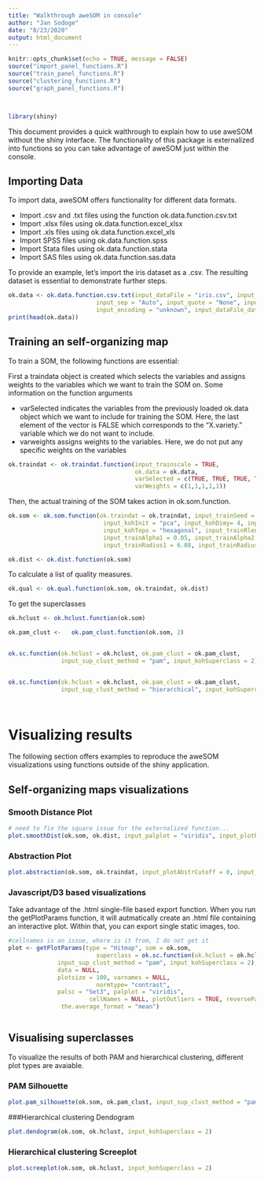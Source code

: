 ```yaml
---
title: "Walkthrough aweSOM in console"
author: "Jan Sodoge"
date: "8/23/2020"
output: html_document
---
```


```r
knitr::opts_chunk$set(echo = TRUE, message = FALSE)
source("import_panel_functions.R")
source("train_panel_functions.R")
source("clustering_functions.R")
source("graph_panel_functions.R")



library(shiny)


```

This document provides a quick walthrough to explain how to use aweSOM without the shiny interface. The functionality of this package is externalized into functions so you can take advantage of aweSOM just within the console. 


## Importing Data
To import data, aweSOM offers functionality for different data formats. 

* Import .csv and .txt files using the function ok.data.function.csv.txt
* Import .xlsx files using ok.data.function.excel_xlsx
* Import .xls files using ok.data.function.excel_xls
* Import SPSS files using ok.data.function.spss
* Import Stata files using ok.data.function.stata
* Import SAS files using ok.data.function.sas.data


To provide an example, let's import the iris dataset as a .csv. The resulting dataset is essential to demonstrate further steps. 
```r
ok.data <- ok.data.function.csv.txt(input_dataFile = "iris.csv", input_header = TRUE, 
                         input_sep = "Auto", input_quote = "None", input_dec = 'Comma ","',
                         input_encoding = "unknown", input_dataFile_datapath = "iris.csv")
print(head(ok.data))

```




## Training an self-organizing map

To train a SOM, the following functions are essential:

First a traindata object is created which selects the variables and assigns weights to the variables which we want to train the SOM on. Some information on the function arguments

* varSelected indicates the variables from the previously loaded ok.data object which we want to include for training the SOM. Here, the last element of the vector is FALSE which corresponds to the "X.variety." variable which we do not want to include. 
* varweights assigns weights to the variables. Here, we do not put any specific weights on the variables
```r
ok.traindat <- ok.traindat.function(input_trainscale = TRUE, 
                                    ok.data = ok.data,
                                    varSelected = c(TRUE, TRUE, TRUE, TRUE, FALSE), 
                                    varWeights = c(1,1,1,1,1))
```


Then, the actual training of the SOM takes action in ok.som.function. 

```r

ok.som <- ok.som.function(ok.traindat = ok.traindat, input_trainSeed = 61929, 
                           input_kohInit = "pca", input_kohDimy= 4, input_kohDimx = 4,
                           input_kohTopo = "hexagonal", input_trainRlen = 100,
                           input_trainAlpha1 = 0.05, input_trainAlpha2 = 0.01, 
                           input_trainRadius1 = 6.08, input_trainRadius2 = -6.08)

```




```r
ok.dist <- ok.dist.function(ok.som)
```


To calculate a list of quality measures.
```r
ok.qual <- ok.qual.function(ok.som, ok.traindat, ok.dist)

```

To get the superclasses
```r

ok.hclust <- ok.hclust.function(ok.som)

ok.pam_clust <-   ok.pam_clust.function(ok.som, 2)


ok.sc.function(ok.hclust = ok.hclust, ok.pam_clust = ok.pam_clust, 
               input_sup_clust_method = "pam", input_kohSuperclass = 2)


ok.sc.function(ok.hclust = ok.hclust, ok.pam_clust = ok.pam_clust, 
               input_sup_clust_method = "hierarchical", input_kohSuperclass = 2)




```





# Visualizing results
The following section offers examples to reproduce the aweSOM visualizations using functions outside of the shiny application. 





## Self-organizing maps visualizations


### Smooth Distance Plot
```r
# need to fix the square issue for the externalized function...
plot.smoothDist(ok.som, ok.dist, input_palplot = "viridis", input_plotRevPal = FALSE)

```


### Abstraction Plot

```r
plot.abstraction(ok.som, ok.traindat, input_plotAbstrCutoff = 0, input_palplot = "viridis", input_plotRevPal = FALSE)

```






### Javascript/D3 based visualizations

Take advantage of the .html single-file based export function. When you run the getPlotParams function, it will autmatically create an .html file containing an interactive plot. Within that, you can export single static images, too. 
```r
#cellnames is an issue, where is it from, I do not get it
plot <- getPlotParams(type = "Hitmap", som = ok.som,
                         superclass = ok.sc.function(ok.hclust = ok.hclust, ok.pam_clust = ok.pam_clust,
              input_sup_clust_method = "pam", input_kohSuperclass = 2),
              data = NULL,
              plotsize = 100, varnames = NULL,
                         normtype= "contrast",
              palsc = "Set3", palplot = "viridis",
                       cellNames = NULL, plotOutliers = TRUE, reversePal = FALSE, options= NULL,
               the.average_format = "mean")



```















## Visualising superclasses
To visualize the results of both PAM and hierarchical clustering, different plot types are avaiable.

### PAM Silhouette
```r
plot.pam_silhouette(ok.som, ok.pam_clust, input_sup_clust_method = "pam")
```

###Hierarchical clustering Dendogram
```r
plot.dendogram(ok.som, ok.hclust, input_kohSuperclass = 2)

```



### Hierarchical clustering Screeplot
```r
plot.screeplot(ok.som, ok.hclust, input_kohSuperclass = 2)

```



